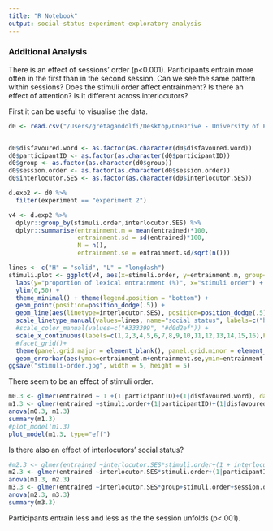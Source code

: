 ```yaml
---
title: "R Notebook"
output: social-status-experiment-exploratory-analysis
---
```

### Additional Analysis 
There is an effect of sessions' order (p<0.001). Pariticipants entrain more often in the first than in the second session. Can we see the same pattern within sessions? Does the stimuli order affect entrainment? Is there an effect of attention? is it different across interlocutors?

First it can be useful to visualise the data. 
```r
d0 <- read.csv("/Users/gretagandolfi/Desktop/OneDrive - University of Edinburgh/ESR6/0DONE/_STUDY1/overall-analysis-DEF-FILES/social-status-experiments2.csv", sep=",") 


d0$disfavoured.word <- as.factor(as.character(d0$disfavoured.word))
d0$participantID <- as.factor(as.character(d0$participantID))
d0$group <- as.factor(as.character(d0$group))
d0$session.order <- as.factor(as.character(d0$session.order))
d0$interlocutor.SES <- as.factor(as.character(d0$interlocutor.SES))

d.exp2 <- d0 %>%
  filter(experiment == "experiment 2")

v4 <- d.exp2 %>%
  dplyr::group_by(stimuli.order,interlocutor.SES) %>%
  dplyr::summarise(entrainment.m = mean(entrained)*100,
                   entrainment.sd = sd(entrained)*100,
                   N = n(),
                   entrainment.se = entrainment.sd/sqrt(n()))

lines <- c("H" = "solid", "L" = "longdash")
stimuli.plot <- ggplot(v4, aes(x=stimuli.order, y=entrainment.m, group=interlocutor.SES)) +
  labs(y="proportion of lexical entrainment (%)", x="stimuli order") +
  ylim(0,50) +
  theme_minimal() + theme(legend.position = "bottom") +
  geom_point(position=position_dodge(.5)) +
  geom_line(aes(linetype=interlocutor.SES), position=position_dodge(.5)) +
  scale_linetype_manual(values=lines, name="social status", labels=c("high", "low")) +
  #scale_color_manual(values=c("#333399", "#d0d2ef")) +
  scale_x_continuous(labels=c(1,2,3,4,5,6,7,8,9,10,11,12,13,14,15,16),breaks=c(1,2,3,4,5,6,7,8,9,10,11,12,13,14,15,16)) +
  #facet_grid()+
  theme(panel.grid.major = element_blank(), panel.grid.minor = element_blank()) +
  geom_errorbar(aes(ymax=entrainment.m+entrainment.se,ymin=entrainment.m-entrainment.se, width=.2), position=position_dodge(.5), alpha=.5)
ggsave("stimuli-order.jpg", width = 5, height = 5)
```

There seem to be an effect of stimuli order. 
```r
m0.3 <- glmer(entrained ~ 1 +(1|participantID)+(1|disfavoured.word), data = d.exp2, family = "binomial")
m1.3 <- glmer(entrained ~stimuli.order+(1|participantID)+(1|disfavoured.word), data = d.exp2, family = "binomial")
anova(m0.3, m1.3)
summary(m1.3)
#plot_model(m1.3)
plot_model(m1.3, type="eff")
```

Is there also an effect of interlocutors' social status?
```r
#m2.3 <- glmer(entrained ~interlocutor.SES*stimuli.order+(1 + interlocutor.SES |participantID)+(1|disfavoured.word), data = d.exp2, family = "binomial") failed to converge
m2.3 <- glmer(entrained ~interlocutor.SES*stimuli.order+(1|participantID)+(1|disfavoured.word), data = d.exp2, family = "binomial")
anova(m1.3, m2.3)
m3.3 <- glmer(entrained ~interlocutor.SES*group+stimuli.order+session.order+(1|participantID)+(1|disfavoured.word), data = d.exp2, family = "binomial")
anova(m2.3, m3.3) 
summary(m3.3)
```

Participants entrain less and less as the the session unfolds (p<.001). 
